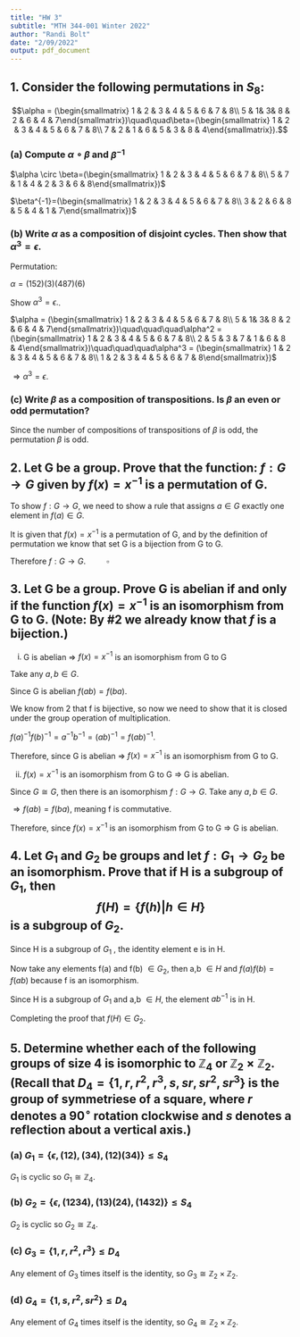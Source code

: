 ```yaml
---
title: "HW 3"
subtitle: "MTH 344-001 Winter 2022"
author: "Randi Bolt"
date: "2/09/2022"
output: pdf_document
---
```


## 1. Consider the following permutations in $S_8$: 

$$\alpha = (\begin{smallmatrix} 1 & 2 & 3 & 4 & 5 & 6 & 7 & 8\\ 5 & 1& 3& 8 & 2 & 6 & 4 & 7\end{smallmatrix})\quad\quad\beta=(\begin{smallmatrix} 1 & 2 & 3 & 4 & 5 & 6 & 7 & 8\\ 7 & 2 & 1 & 6 & 5 & 3 & 8 & 4\end{smallmatrix}).$$

### (a) Compute $\alpha \circ \beta$ and $\beta^{-1}$

$\alpha \circ \beta=(\begin{smallmatrix} 1 & 2 & 3 & 4 & 5 & 6 & 7 & 8\\ 5 & 7 & 1 & 4 & 2 & 3 & 6 & 8\end{smallmatrix})$

$\beta^{-1}=(\begin{smallmatrix} 1 & 2 & 3 & 4 & 5 & 6 & 7 & 8\\ 3 & 2 & 6 & 8 & 5 & 4 & 1 & 7\end{smallmatrix})$

### (b) Write $\alpha$ as a composition of disjoint cycles. Then show that $\alpha ^3 = \epsilon.$

Permutation: 

$\alpha=(152)(3)(487)(6)$

Show $\alpha ^3 = \epsilon.$.

$\alpha = (\begin{smallmatrix} 1 & 2 & 3 & 4 & 5 & 6 & 7 & 8\\ 5 & 1& 3& 8 & 2 & 6 & 4 & 7\end{smallmatrix})\quad\quad\quad\alpha^2 = (\begin{smallmatrix} 1 & 2 & 3 & 4 & 5 & 6 & 7 & 8\\ 2 & 5 & 3 & 7 & 1 & 6 & 8 & 4\end{smallmatrix})\quad\quad\quad\alpha^3 = (\begin{smallmatrix} 1 & 2 & 3 & 4 & 5 & 6 & 7 & 8\\ 1 & 2 & 3 & 4 & 5 & 6 & 7 & 8\end{smallmatrix})$

$\Rightarrow \alpha ^3=\epsilon$. 

### (c) Write $\beta$ as a composition of transpositions. Is $\beta$ an even or odd permutation? 

\begin{equation}\label{1c}
\begin{split}
\beta &= (178463)(2)(5)\\
&= (178463)\\
&= (631784)\\
&= (63)(61)(67)(68)(64)
\end{split}
\end{equation}

Since the number of compositions of transpositions of $\beta$ is odd, the permutation $\beta$ is odd.  

## 2. Let G be a group. Prove that the function: $f:G\rightarrow G$ given by $f(x)=x^{-1}$ is a permutation of G.

To show $f:G\rightarrow G$, we need to show a rule that assigns $a\in G$ exactly one element in $f(a)\in G$.

It is given that $f(x)=x^{-1}$ is a permutation of G, and by the definition of permutation we know that set G is a bijection from G to G.

Therefore $f:G\rightarrow G$. $\quad\quad\square$ 

## 3. Let G be a group. Prove G is abelian if and only if the function $f(x)=x^{-1}$ is an isomorphism from G to G. (Note: By #2 we already know that $f$ is a bijection.)

i) G is abelian $\Rightarrow$ $f(x)=x^{-1}$ is an isomorphism from G to G

Take any $a,b\in G$.

Since G is abelian $f(ab)=f(ba)$. 

We know from 2 that f is bijective, so now we need to show that it is closed under the group operation of multiplication. 

$f(a)^{-1}f(b)^{-1}=a^{-1}b^{-1}=(ab)^{-1}=f(ab)^{-1}$. 

Therefore, since G is abelian $\Rightarrow$ $f(x)=x^{-1}$ is an isomorphism from G to G. 

ii) $f(x)=x^{-1}$ is an isomorphism from G to G $\Rightarrow$ G is abelian. 

Since $G\cong G$, then there is an isomorphism $f:G\rightarrow G$. 
Take any $a,b\in G$. 

\begin{equation}\label{3ii}
\begin{split}
f(ab) &= f(a)f(b) \quad\quad\text{, since f is an isomorphism}\\
&= a^{-1}b^{-1}\\
&= aa^{-1}b^{-1}a^{-1}\\
&= b^{-1}a^{-1}\\
&= f(b)f(a)\\
&= f(ba)
\end{split}
\end{equation}

$\Rightarrow f(ab)=f(ba)$, meaning f is commutative. 

Therefore, since $f(x)=x^{-1}$ is an isomorphism from G to G $\Rightarrow$ G is abelian.

## 4. Let $G_1$ and $G_2$ be groups and let $f:G_1\rightarrow G_2$ be an isomorphism. Prove that if H is a subgroup of $G_1$, then $$f(H)=\{f(h)|h\in H\}$$ is a subgroup of $G_2$. 

Since H is a subgroup of $G_1$ , the identity element e is in H. 

Now take any elements f(a) and f(b) $\in G_2$, then a,b $\in H$ and $f(a)f(b)=f(ab)$ because f is an isomorphism. 

Since H is a subgroup of $G_1$ and a,b $\in H$, the element $ab^{-1}$ is in H. 

Completing the proof that $f(H)\in G_2$. 

## 5. Determine whether each of the following groups of size 4 is isomorphic to $\mathbb{Z}_4$ or $\mathbb{Z}_2\times \mathbb{Z}_2$. (Recall that $D_4=\{1,r,r^2,r^3,s,sr,sr^2,sr^3\}$ is the group of symmetriese of a square, where $r$ denotes a $90^\circ$ rotation clockwise and $s$ denotes a reflection about a vertical axis.)

### (a) $G_1=\{\epsilon, (12), (34), (12)(34)\}\leq S_4$

$G_1$ is cyclic so $G_1\cong \mathbb {Z}_4$.

### (b) $G_2=\{\epsilon, (1234), (13)(24), (1432)\}\leq S_4$

$G_2$ is cyclic so $G_2\cong \mathbb {Z}_4$.

### (c) $G_3=\{1,r,r^2,r^3\}\leq D_4$

Any element of $G_3$ times itself is the identity, so $G_3\cong \mathbb{Z}_2\times \mathbb{Z}_2$.

### (d) $G_4=\{1,s,r^2,sr^2\}\leq D_4$

Any element of $G_4$ times itself is the identity, so $G_4\cong \mathbb{Z}_2\times \mathbb{Z}_2$.

